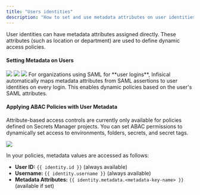 ```yaml
---
title: "Users identities"  
description: "How to set and use metadata attributes on user identities for ABAC."
---
```


User identities can have metadata attributes assigned directly. These attributes (such as location or department) are used to define dynamic access policies.

#### Setting Metadata on Users

<Tabs>
  <Tab title="Manually Configure Metadata">
    <Steps>
      <Step title="Navigate to the Access Control page on the organization sidebar and select a user.">
        <img src="/images/platform/access-controls/add-metadata-step1.png" />
      </Step>
      <Step title="On the User Page, click the pencil icon to edit the selected user.">
        <img src="/images/platform/access-controls/add-metadata-step2.png" />
      </Step>
      <Step title="Add metadata via key-value pairs and update the user identity.">
        <img src="/images/platform/access-controls/add-metadata-step3.png" />
      </Step>
    </Steps>
  </Tab>
  <Tab title="Automatically Populate Metadata">
    For organizations using SAML for **user logins**, Infisical automatically maps metadata attributes from SAML assertions to user identities on every login. This enables dynamic policies based on the user's SAML attributes.
  </Tab>
</Tabs>

#### Applying ABAC Policies with User Metadata
Attribute-based access controls are currently only available for policies defined on Secrets Manager projects.
You can set ABAC permissions to dynamically set access to environments, folders, secrets, and secret tags.

<img src="/images/platform/access-controls/example-abac-1.png" />

In your policies, metadata values are accessed as follows:

- **User ID:** `{{ identity.id }}` (always available)
- **Username:** `{{ identity.username }}` (always available)
- **Metadata Attributes:** `{{ identity.metadata.<metadata-key-name> }}` (available if set)
